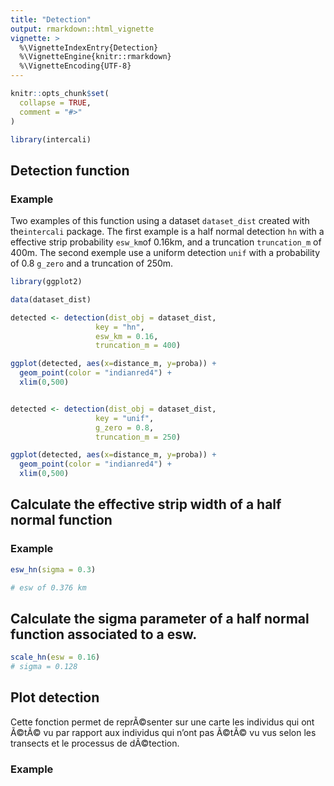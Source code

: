 ```yaml
---
title: "Detection"
output: rmarkdown::html_vignette
vignette: >
  %\VignetteIndexEntry{Detection}
  %\VignetteEngine{knitr::rmarkdown}
  %\VignetteEncoding{UTF-8}
---
```


```r
knitr::opts_chunk$set(
  collapse = TRUE,
  comment = "#>"
)
```

```r
library(intercali)
```

<!-- This vignette is generated by fusen: do not edit by hand -->

## Detection function

### Example

Two examples of this function using a dataset `dataset_dist` created with the`intercali` package. The first example is a half normal detection `hn` with a effective strip probability `esw_km `of 0.16km, and a truncation `truncation_m` of 400m. The second exemple use a uniform detection `unif` with a probability of 0.8 `g_zero` and a truncation of 250m.


```r

library(ggplot2)

data(dataset_dist)

detected <- detection(dist_obj = dataset_dist,
                   key = "hn",
                   esw_km = 0.16,
                   truncation_m = 400)

ggplot(detected, aes(x=distance_m, y=proba)) +
  geom_point(color = "indianred4") +
  xlim(0,500)


detected <- detection(dist_obj = dataset_dist,
                   key = "unif",
                   g_zero = 0.8,
                   truncation_m = 250) 

ggplot(detected, aes(x=distance_m, y=proba)) +
  geom_point(color = "indianred4") +
  xlim(0,500)

```

## Calculate the effective strip width of a half normal function

### Example

```r

esw_hn(sigma = 0.3)

# esw of 0.376 km

```

## Calculate the sigma parameter of a half normal function associated to a esw. 

```r

scale_hn(esw = 0.16)
# sigma = 0.128

```

## Plot detection

Cette fonction permet de reprÃ©senter sur une carte les individus qui ont Ã©tÃ© vu par rapport aux individus qui n'ont pas Ã©tÃ© vu vus selon les transects et le processus de dÃ©tection.


### Example

```r

```


